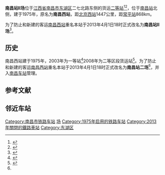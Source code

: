 {{About|位于[[东湖区|东湖区]]曾用名为“南昌西站”的货运铁路车站|位于[[新建区|新建区]]的客运铁路车站|南昌西站}}
{{Infobox China railway station 
|车站名称=南昌站Ⅱ场
|图片=Nanchang Railway Station Second Spot 20141121 111404.jpg
|图片介绍=南昌站二场
|其他名称= 
|车站拼音= 
|英文名称= 
|车站代码= 25403<ref>{{cite book |title=中华人民共和国铁路车站代码(GB/T 10302-2010)  |author= |publisher=中国标准出版社 |year=2010年11月1日 |isbn=155066140495 |ignore-isbn-error=true |pages=26 }}</ref>
|电报码= 
|拼音码= 
|车站类型= 　
|技术性质= 区段站
|业务性质= 货运站
|始建时间= 1975年
|former = 南昌西站
|开通运营= 
|车站位置= [[江西省|江西省]][[南昌市|南昌市]][[东湖区|东湖区]]
|坐标= {{Coord|28|40|51.94|N|115|54|53.53|E|format=dms|display=inline,title|type:railwaystation_region:CN}}
|归属= [[南昌铁路局|南昌铁路局]]
|使用状态= 使用中
|线路= [[京九铁路|京九铁路]]
|车站等级= [[二等站_(中鐵)|二等站]]
|月台数目= 
|侧式站台=<!--車站島式月臺的數目，此參數可選-->
|岛式站台=<!--車站月臺面的數目，此參數可選-->
|站台面= 
|股道数目 = 
|正线= 
|到发线=
|其它线=<!--车站除正线、到发线以外股道数目，此參數可選-->
|网站=
 }}
'''南昌站Ⅱ场'''位于[[江西省|江西省]][[南昌市|南昌市]][[东湖区|东湖区]]二七北路东侧的货运[[二等站_(中鐵)|二等站]]<ref>{{cite book |title=中国铁路地图集 |author= |year=2012年2月1日 |publisher=中国铁道出版社 |isbn=978-7-1131-3840-0}}</ref><ref>{{cite book |title=江西省军民两用交通地图册 |author=星球地图出版社 |year=2012 |publisher=星球地图出版社 |isbn=978-7-5471-0205-3}}</ref>，位于[[南昌站_(江西)|南昌站]]北侧，建于1975年，原名为'''南昌西站'''，距[[北京西站|北京西站]]1447公里，距[[常平站|常平站]]868km。

为了防止和新建的客运[[南昌西站|南昌西站]]重名本站于2013年4月1日18时正式改名为'''南昌站Ⅱ场'''<ref name="#1">{{Cite web |url=http://www.nctlj.com.cn/Show.aspx?TID=2957 |title=京九线南昌西站4月1日18时起将正式更名为南昌站二场 |access-date=2013-04-21 |archive-url=https://web.archive.org/web/20130426092331/http://nctlj.com.cn/show.aspx?TID=2957 |archive-date=2013-04-26 |dead-url=yes }}</ref>。

== 历史 ==
南昌西站建于1975年，2003年为一等站<ref>{{cite book |title=中国铁路站名词典 |author=孙本祥 编 |publisher=中国铁道出版社 |year=2003 |isbn=9787113039417 |pages=110 }}</ref>2008年为二等区段货运站<ref>{{cite book |title=中华人民共和国铁路地图集 |author= |year=2008年12月 |publisher=中国铁道出版社 |isbn=171131308 |ignore-isbn-error=true }}</ref>。为了防止和新建的客运[[南昌西站|南昌西站]]重名本站于2013年4月1日18时正式改名为'''南昌站二场'''<ref name="#1"/>，并入[[南昌车站|南昌车站]]管理。

== 参考文献 ==
{{Reflist|colwidth=30em}}

== 邻近车站 ==
{{start rail box|[[中国铁路|中国铁路]]}}
{{s-inop|[[南昌北站|南昌北]]|[[北京西站|北京西]]方向}}
{{s-line|[[京九铁路|京九铁路]]<br />← 11km 南昌站Ⅱ场 {{0}}2km →}}
{{s-inop|[[南昌站_(江西)|南昌]]|[[常平站|常平]]方向}}
{{end box}}

{{京九铁路}}

[[Category:南昌市铁路车站|Category:南昌市铁路车站]]
[[Category:南昌站|场]]
[[Category:1975年启用的铁路车站|Category:1975年启用的铁路车站]]
[[Category:2013年關閉的鐵路車站|Category:2013年關閉的鐵路車站]]
[[Category:东湖区|Category:东湖区]]